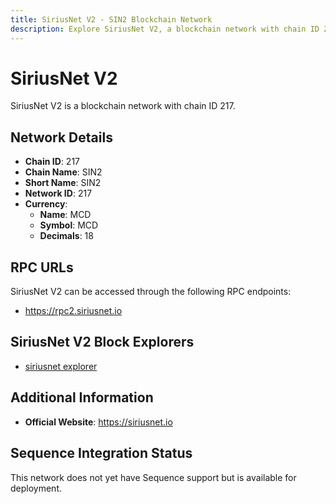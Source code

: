 ```yaml
--- 
title: SiriusNet V2 - SIN2 Blockchain Network
description: Explore SiriusNet V2, a blockchain network with chain ID 217. Learn about its native currency, MCD, and how to interact with the network.
---
```


# SiriusNet V2

SiriusNet V2 is a blockchain network with chain ID 217.

## Network Details

- **Chain ID**: 217
- **Chain Name**: SIN2
- **Short Name**: SIN2
- **Network ID**: 217
- **Currency**: 
  - **Name**: MCD
  - **Symbol**: MCD
  - **Decimals**: 18

## RPC URLs

SiriusNet V2 can be accessed through the following RPC endpoints:

- https://rpc2.siriusnet.io

## SiriusNet V2 Block Explorers

- [siriusnet explorer](https://scan.siriusnet.io)

## Additional Information

- **Official Website**: https://siriusnet.io

## Sequence Integration Status

This network does not yet have Sequence support but is available for deployment.
